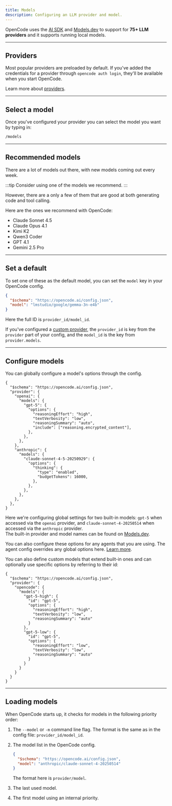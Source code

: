 ```yaml
---
title: Models
description: Configuring an LLM provider and model.
---
```


OpenCode uses the [AI SDK](https://ai-sdk.dev/) and [Models.dev](https://models.dev) to support for **75+ LLM providers** and it supports running local models.

---

## Providers

Most popular providers are preloaded by default. If you've added the credentials for a provider through `opencode auth login`, they'll be available when you start OpenCode.

Learn more about [providers](/docs/providers).

---

## Select a model

Once you've configured your provider you can select the model you want by typing in:

```bash frame="none"
/models
```

---

## Recommended models

There are a lot of models out there, with new models coming out every week.

:::tip
Consider using one of the models we recommend.
:::

However, there are a only a few of them that are good at both generating code and tool calling.

Here are the ones we recommend with OpenCode:

- Claude Sonnet 4.5
- Claude Opus 4.1
- Kimi K2
- Qwen3 Coder
- GPT 4.1
- Gemini 2.5 Pro

---

## Set a default

To set one of these as the default model, you can set the `model` key in your
OpenCode config.

```json title="opencode.json" {3}
{
  "$schema": "https://opencode.ai/config.json",
  "model": "lmstudio/google/gemma-3n-e4b"
}
```

Here the full ID is `provider_id/model_id`.

If you've configured a [custom provider](/docs/providers#custom), the `provider_id` is key from the `provider` part of your config, and the `model_id` is the key from `provider.models`.

---

## Configure models

You can globally configure a model's options through the config.

```jsonc title="opencode.jsonc" {7-12,19-24}
{
  "$schema": "https://opencode.ai/config.json",
  "provider": {
    "openai": {
      "models": {
        "gpt-5": {
          "options": {
            "reasoningEffort": "high",
            "textVerbosity": "low",
            "reasoningSummary": "auto",
            "include": ["reasoning.encrypted_content"],
          },
        },
      },
    },
    "anthropic": {
      "models": {
        "claude-sonnet-4-5-20250929": {
          "options": {
            "thinking": {
              "type": "enabled",
              "budgetTokens": 16000,
            },
          },
        },
      },
    },
  },
}
```

Here we're configuring global settings for two built-in models: `gpt-5` when accessed via the `openai` provider, and `claude-sonnet-4-20250514` when accessed via the `anthropic` provider.  
The built-in provider and model names can be found on [Models.dev](https://models.dev).

You can also configure these options for any agents that you are using. The agent config overrides any global options here. [Learn more](/docs/agents/#additional).

You can also define custom models that extend built-in ones and can optionally use specific options by referring to their id:

```jsonc title="opencode.jsonc" {6-20}
{
  "$schema": "https://opencode.ai/config.json",
  "provider": {
    "opencode": {
      "models": {
        "gpt-5-high": {
          "id": "gpt-5",
          "options": {
            "reasoningEffort": "high",
            "textVerbosity": "low",
            "reasoningSummary": "auto"
          }
        },
        "gpt-5-low": {
          "id": "gpt-5",
          "options": {
            "reasoningEffort": "low",
            "textVerbosity": "low",
            "reasoningSummary": "auto"
          }
        }
      }
    }
  }
}
```

---

## Loading models

When OpenCode starts up, it checks for models in the following priority order:

1. The `--model` or `-m` command line flag. The format is the same as in the config file: `provider_id/model_id`.

2. The model list in the OpenCode config.

   ```json title="opencode.json"
   {
     "$schema": "https://opencode.ai/config.json",
     "model": "anthropic/claude-sonnet-4-20250514"
   }
   ```

   The format here is `provider/model`.

3. The last used model.

4. The first model using an internal priority.
